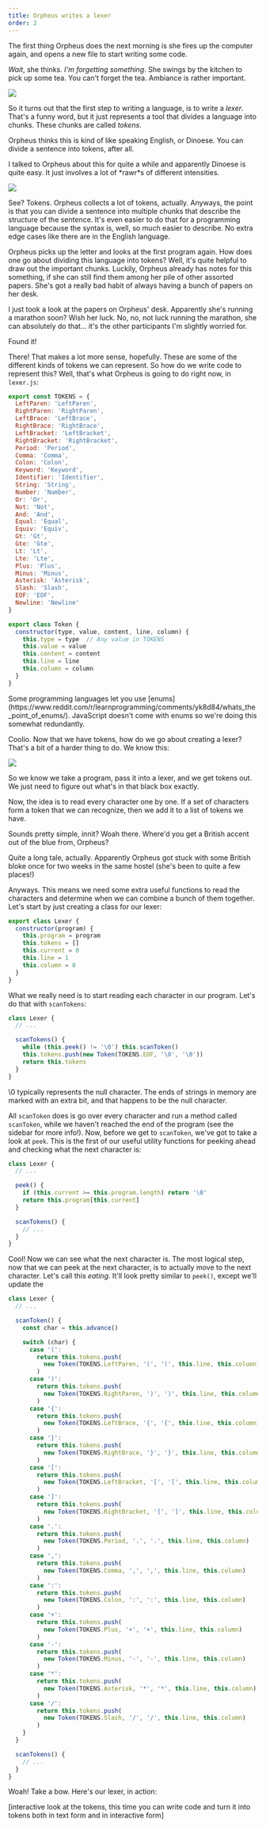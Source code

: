 ```yaml
---
title: Orpheus writes a lexer
order: 2
---
```


The first thing Orpheus does the next morning is she fires up the computer again, and opens a new file to start writing some code.

*Wait*, she thinks. *I'm forgetting something*. She swings by the kitchen to pick up some tea. You can't forget the tea. Ambiance is rather important.

![](/cartoons/tea.png)

So it turns out that the first step to writing a language, is to write a _lexer_. That's a funny word, but it just represents a tool that divides a language into chunks. These chunks are called _tokens_.

Orpheus thinks this is kind of like speaking English, or Dinoese. You can divide a sentence into tokens, after all.

<aside>
  I talked to Orpheus about this for quite a while and apparently Dinoese is quite easy. It just involves a lot of *rawr*s of different intensities.
</aside>

![](/cartoons/english-tokens.png)

See? Tokens. Orpheus collects a lot of tokens, actually. Anyways, the point is that you can divide a sentence into multiple chunks that describe the structure of the sentence. It's even easier to do that for a programming language because the syntax is, well, so much easier to describe. No extra edge cases like there are in the English language.

Orpheus picks up the letter and looks at the first program again. How does one go about dividing this language into tokens? Well, it's quite helpful to draw out the important chunks. Luckily, Orpheus already has notes for this something, if she can still find them among her pile of other assorted papers. She's got a really bad habit of always having a bunch of papers on her desk. 

<aside>
  I just took a look at the papers on Orpheus' desk. Apparently she's running a
  marathon soon? Wish her luck. No, no, not luck running the marathon, she can absolutely do that... it's the other participants I'm slightly worried for.
</aside>

Found it!

<Lexer/>

There! That makes a lot more sense, hopefully. These are some of the different kinds of tokens we can represent. So how do we write code to represent this? Well, that's what Orpheus is going to do right now, in `lexer.js`:

```js
export const TOKENS = {
  LeftParen: 'LeftParen',
  RightParen: 'RightParen',
  LeftBrace: 'LeftBrace',
  RightBrace: 'RightBrace',
  LeftBracket: 'LeftBracket',
  RightBracket: 'RightBracket',
  Period: 'Period',
  Comma: 'Comma',
  Colon: 'Colon',
  Keyword: 'Keyword',
  Identifier: 'Identifier',
  String: 'String',
  Number: 'Number',
  Or: 'Or',
  Not: 'Not',
  And: 'And',
  Equal: 'Equal',
  Equiv: 'Equiv',
  Gt: 'Gt',
  Gte: 'Gte',
  Lt: 'Lt',
  Lte: 'Lte',
  Plus: 'Plus',
  Minus: 'Minus',
  Asterisk: 'Asterisk',
  Slash: 'Slash',
  EOF: 'EOF',
  Newline: 'Newline'
}

export class Token {
  constructor(type, value, content, line, column) {
    this.type = type  // Any value in TOKENS
    this.value = value
    this.content = content
    this.line = line
    this.column = column
  }
}
```

<aside>
  Some programming languages let you use [enums](https://www.reddit.com/r/learnprogramming/comments/yk8d84/whats_the_point_of_enums/). JavaScript doesn't come with
  enums so we're doing this somewhat redundantly.
</aside>

Coolio. Now that we have tokens, how do we go about creating a lexer? That's a bit of a harder thing to do. We know this:

![](/cartoons/lexer-diagram.png)

So we know we take a program, pass it into a lexer, and we get tokens out. We just need to figure out what's in that black box exactly.

Now, the idea is to read every character one by one. If a set of characters form a token that we can recognize, then we add it to a list of tokens we have.

Sounds pretty simple, innit? Woah there. Where'd you get a British accent out of the blue from, Orpheus?

<aside>
  Quite a long tale, actually. Apparently Orpheus got stuck with some British
  bloke once for two weeks in the same hostel (she's been to quite a few
  places!)
</aside>

Anyways. This means we need some extra useful functions to read the characters and determine when we can combine a bunch of them together. Let's start by just creating a class for our lexer:

```js
export class Lexer {
  constructor(program) {
    this.program = program
    this.tokens = []
    this.current = 0
    this.line = 1
    this.column = 0
  }
}
```

What we really need is to start reading each character in our program. Let's do that with `scanTokens`:

```js
class Lexer {
  // ...

  scanTokens() {
    while (this.peek() != '\0') this.scanToken()
    this.tokens.push(new Token(TOKENS.EOF, '\0', '\0'))
    return this.tokens
  }
}
```

<aside>
  \0 typically represents the null character. The ends of strings in memory are marked with an extra bit, and that happens to be the null character.
</aside>

All `scanToken` does is go over every character and run a method called `scanToken`, while we haven't reached the end of the program (see the sidebar for more info!). Now, before we get to `scanToken`, we've got to take a look at `peek`. This is the first of our useful utility functions for peeking ahead and checking what the next character is:

```js
class Lexer {
  // ...

  peek() {
    if (this.current >= this.program.length) return '\0'
    return this.program[this.current]
  }

  scanTokens() {
    // ...
  }
}
```

Cool! Now we can see what the next character is. The most logical step, now that we can peek at the next character, is to actually move to the next character. Let's call this *eating*. It'll look pretty similar to `peek()`, except we'll update the

```js
class Lexer {
  // ...

  scanToken() {
    const char = this.advance()

    switch (char) {
      case '(':
        return this.tokens.push(
          new Token(TOKENS.LeftParen, '(', '(', this.line, this.column)
        )
      case ')':
        return this.tokens.push(
          new Token(TOKENS.RightParen, ')', ')', this.line, this.column)
        )
      case '{':
        return this.tokens.push(
          new Token(TOKENS.LeftBrace, '{', '{', this.line, this.column)
        )
      case '}':
        return this.tokens.push(
          new Token(TOKENS.RightBrace, '}', '}', this.line, this.column)
        )
      case '[':
        return this.tokens.push(
          new Token(TOKENS.LeftBracket, '[', '[', this.line, this.column)
        )
      case ']':
        return this.tokens.push(
          new Token(TOKENS.RightBracket, ']', ']', this.line, this.column)
        )
      case '.':
        return this.tokens.push(
          new Token(TOKENS.Period, '.', '.', this.line, this.column)
        )
      case ',':
        return this.tokens.push(
          new Token(TOKENS.Comma, ',', ',', this.line, this.column)
        )
      case ':':
        return this.tokens.push(
          new Token(TOKENS.Colon, ':', ':', this.line, this.column)
        )
      case '+':
        return this.tokens.push(
          new Token(TOKENS.Plus, '+', '+', this.line, this.column)
        )
      case '-':
        return this.tokens.push(
          new Token(TOKENS.Minus, '-', '-', this.line, this.column)
        )
      case '*':
        return this.tokens.push(
          new Token(TOKENS.Asterisk, '*', '*', this.line, this.column)
        )
      case '/':
        return this.tokens.push(
          new Token(TOKENS.Slash, '/', '/', this.line, this.column)
        )
    }
  }

  scanTokens() {
    // ...
  }
}
```



Woah! Take a bow. Here's our lexer, in action:

[interactive look at the tokens, this time you can write code and turn it into tokens both in text form and in interactive form]
